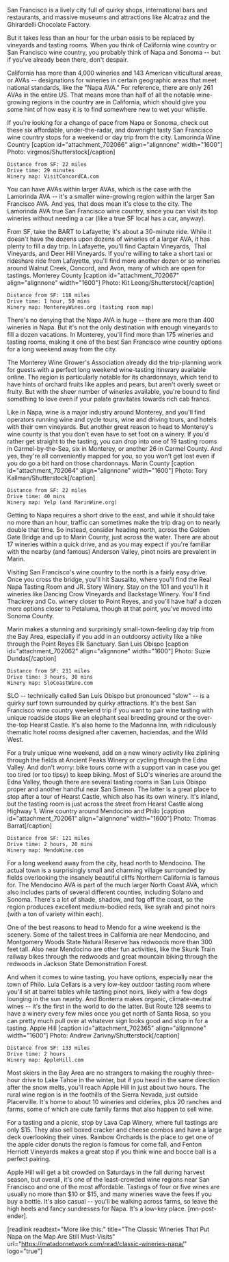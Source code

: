 San Francisco is a lively city full of quirky shops, international bars and restaurants, and massive museums and attractions like Alcatraz and the Ghirardelli Chocolate Factory.

But it takes less than an hour for the urban oasis to be replaced by vineyards and tasting rooms. When you think of California wine country or San Francisco wine country, you probably think of Napa and Sonoma -- but if you've already been there, don't despair.

California has more than 4,000 wineries and 143 American viticultural areas, or AVAs -- designations for wineries in certain geographic areas that meet national standards, like the "Napa AVA." For reference, there are only 261 AVAs in the entire US. That means more than half of all the notable wine-growing regions in the country are in California, which should give you some hint of how easy it is to find somewhere new to wet your whistle.

If you're looking for a change of pace from Napa or Sonoma, check out these six affordable, under-the-radar, and downright tasty San Francisco wine country stops for a weekend or day trip from the city.
Lamorinda Wine Country
[caption id="attachment_702066" align="alignnone" width="1600"] Photo: virgmos/Shutterstock[/caption]

 	Distance from SF: 22 miles
 	Drive time: 29 minutes
 	Winery map: VisitConcordCA.com

You can have AVAs within larger AVAs, which is the case with the Lamorinda AVA -- it's a smaller wine-growing region within the larger San Francisco AVA. And yes, that does mean it's close to the city. The Lamorinda AVA true San Francisco wine country, since you can visit its top wineries without needing a car (like a true SF local has a car, anyway).

From SF, take the BART to Lafayette; it's about a 30-minute ride. While it doesn't have the dozens upon dozens of wineries of a larger AVA, it has plenty to fill a day trip. In Lafayette, you'll find Captain Vineyards,  Thal Vineyards, and Deer Hill Vineyards. If you're willing to take a short taxi or rideshare ride from Lafayette, you'll find more another dozen or so wineries around Walnut Creek, Concord, and Avon, many of which are open for tastings.
Monterey County
[caption id="attachment_702067" align="alignnone" width="1600"] Photo: Kit Leong/Shutterstock[/caption]

 	Distance from SF: 118 miles
 	Drive time: 1 hour, 50 mins
 	Winery map: MontereyWines.org (tasting room map)

There's no denying that the Napa AVA is huge -- there are more than 400 wineries in Napa. But it's not the only destination with enough vineyards to fill a dozen vacations. In Monterey, you'll find more than 175 wineries and tasting rooms, making it one of the best San Francisco wine country options for a long weekend away from the city.

The Monterey Wine Grower's Association already did the trip-planning work for guests with a perfect long weekend wine-tasting itinerary available online. The region is particularly notable for its chardonnays, which tend to have hints of orchard fruits like apples and pears, but aren't overly sweet or fruity. But with the sheer number of wineries available, you're bound to find something to love even if your palate gravitates towards rich cab francs.

Like in Napa, wine is a major industry around Monterey, and you'll find operators running wine and cycle tours, wine and driving tours, and hotels with their own vineyards. But another great reason to head to Monterey's wine county is that you don't even have to set foot on a winery. If you'd rather get straight to the tasting, you can drop into one of 19 tasting rooms in Carmel-by-the-Sea, six in Monterey, or another 26 in Carmel County. And yes, they're all conveniently mapped for you, so you won't get lost even if you do go a bit hard on those chardonnays.
Marin County
[caption id="attachment_702064" align="alignnone" width="1600"] Photo: Tory Kallman/Shutterstock[/caption]

 	Distance from SF: 22 miles
 	Drive time: 40 mins
 	Winery map: Yelp (and MarinWine.org)

Getting to Napa requires a short drive to the east, and while it should take no more than an hour, traffic can sometimes make the trip drag on to nearly double that time. So instead, consider heading north, across the Golden Gate Bridge and up to Marin County, just across the water. There are about 17 wineries within a quick drive, and as you may expect if you're familiar with the nearby (and famous) Anderson Valley, pinot noirs are prevalent in Marin.

Visiting San Francisco's wine country to the north is a fairly easy drive. Once you cross the bridge, you'll hit Sausalito, where you'll find the Real Napa Tasting Room and JR. Story Winery. Stay on the 101 and you'll h it wineries like Dancing Crow Vineyards and Backstage Winery. You'll find Thackrey and Co. winery closer to Point Reyes, and you'll have half a dozen more options closer to Petaluma, though at that point, you've moved into Sonoma County.

Marin makes a stunning and surprisingly small-town-feeling day trip from the Bay Area, especially if you add in an outdoorsy activity like a hike through the Point Reyes Elk Sanctuary.
San Luis Obispo
[caption id="attachment_702062" align="alignnone" width="1600"] Photo: Suzie Dundas[/caption]

 	Distance from SF: 231 miles
 	Drive time: 3 hours, 30 mins
 	Winery map: SloCoastWine.com

SLO -- technically called San Luis Obispo but pronounced "slow" -- is a quirky surf town surrounded by quirky attractions. It's the best San Francisco wine country weekend trip if you want to pair wine tasting with unique roadside stops like an elephant seal breeding ground or the over-the-top Hearst Castle. It's also home to the Madonna Inn, with ridiculously thematic hotel rooms designed after cavemen, haciendas, and the Wild West.

For a truly unique wine weekend, add on a new winery activity like ziplining through the fields at Ancient Peaks Winery or cycling through the Edna Valley. And don't worry: bike tours come with a support van in case you get too tired (or too tipsy) to keep biking. Most of SLO's wineries are around the Edna Valley, though there are several tasting rooms in San Luis Obispo proper and another handful near San Simeon. The latter is a great place to stop after a tour of Hearst Castle, which also has its own winery. It's inland, but the tasting room is just across the street from Hearst Castle along Highway 1.
Wine country around Mendocino and Philo
[caption id="attachment_702061" align="alignnone" width="1600"] Photo: Thomas Barrat[/caption]

 	Distance from SF: 121 miles
 	Drive time: 2 hours, 20 mins
 	Winery map: MendoWine.com

For a long weekend away from the city, head north to Mendocino. The actual town is a surprisingly small and charming village surrounded by fields overlooking the insanely beautiful cliffs Northern California is famous for. The Mendocino AVA is part of the much larger North Coast AVA, which also includes parts of several different counties, including Solano and Sonoma. There's a lot of shade, shadow, and fog off the coast, so the region produces excellent medium-bodied reds, like syrah and pinot noirs (with a ton of variety within each).

One of the best reasons to head to Mendo for a wine weekend is the scenery. Some of the tallest trees in California are near Mendocino, and Montgomery Woods State Natural Reserve has redwoods more than 300 feet tall. Also near Mendocino are other fun activities, like the Skunk Train railway bikes through the redwoods and great mountain biking through the redwoods in Jackson State Demonstration Forest.

And when it comes to wine tasting, you have options, especially near the town of Philo. Lula Cellars is a very low-key outdoor tasting room where you'll sit at barrel tables while tasting pinot noirs, likely with a few dogs lounging in the sun nearby. And Bonterra makes organic, climate-neutral wines -- it's the first in the world to do the latter. But Route 128 seems to have a winery every few miles once you get north of Santa Rosa, so you can pretty much pull over at whatever sign looks good and stop in for a tasting.
Apple Hill
[caption id="attachment_702365" align="alignnone" width="1600"] Photo: Andrew Zarivny/Shutterstock[/caption]

 	Distance from SF: 133 miles
 	Drive time: 2 hours
 	Winery map: AppleHill.com

Most skiers in the Bay Area are no strangers to making the roughly three-hour drive to Lake Tahoe in the winter, but if you head in the same direction after the snow melts, you'll reach Apple Hill in just about two hours. The rural wine region is in the foothills of the Sierra Nevada, just outside Placerville. It's home to about 10 wineries and cideries, plus 20 ranches and farms, some of which are cute family farms that also happen to sell wine.

For a tasting and a picnic, stop by Lava Cap Winery, where full tastings are only $15. They also sell boxed cracker and cheese combos and have a large deck overlooking their vines. Rainbow Orchards is the place to get one of the apple cider donuts the region is famous for come fall, and Fenton Herriott Vineyards makes a great stop if you think wine and bocce ball is a perfect pairing.

Apple Hill will get a bit crowded on Saturdays in the fall during harvest season, but overall, it's one of the least-crowded wine regions near San Francisco and one of the most affordable. Tastings of four or five wines are usually no more than $10 or $15, and many wineries wave the fees if you buy a bottle. It's also casual -- you'll be walking across farms, so leave the high heels and fancy sundresses for Napa. It's a low-key place. [mn-post-ender].

[readlink readtext="More like this:" title="The Classic Wineries That Put Napa on the Map Are Still Must-Visits"  url="https://matadornetwork.com/read/classic-wineries-napa/" logo="true"]

&nbsp;